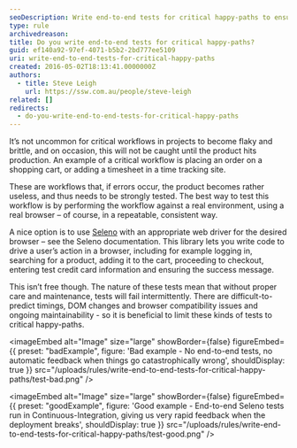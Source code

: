 ```yaml
---
seoDescription: Write end-to-end tests for critical happy-paths to ensure robust and reliable workflows in software applications.
type: rule
archivedreason:
title: Do you write end-to-end tests for critical happy-paths?
guid: ef140a92-97ef-4071-b5b2-2bd777ee5109
uri: write-end-to-end-tests-for-critical-happy-paths
created: 2016-05-02T18:13:41.0000000Z
authors:
  - title: Steve Leigh
    url: https://ssw.com.au/people/steve-leigh
related: []
redirects:
  - do-you-write-end-to-end-tests-for-critical-happy-paths
---
```


It’s not uncommon for critical workflows in projects to become flaky and brittle, and on occasion, this will not be caught until the product hits production. An example of a critical workflow is placing an order on a shopping cart, or adding a timesheet in a time tracking site.

These are workflows that, if errors occur, the product becomes rather useless, and thus needs to be strongly tested.
The best way to test this workflow is by performing the workflow against a real environment, using a real browser – of course, in a repeatable, consistent way.

A nice option is to use [Seleno](http://seleno.teststack.net/) with an appropriate web driver for the desired browser – see the Seleno documentation. This library lets you write code to drive a user’s action in a browser, including for example logging in, searching for a product, adding it to the cart, proceeding to checkout, entering test credit card information and ensuring the success message.

This isn’t free though. The nature of these tests mean that without proper care and maintenance, tests will fail intermittently. There are difficult-to-predict timings, DOM changes and browser compatibility issues and ongoing maintainability - so it is beneficial to limit these kinds of tests to critical happy-paths.

<imageEmbed
  alt="Image"
  size="large"
  showBorder={false}
  figureEmbed={{
    preset: "badExample",
    figure: 'Bad example - No end-to-end tests, no automatic feedback when things go catastrophically wrong',
    shouldDisplay: true
  }}
  src="/uploads/rules/write-end-to-end-tests-for-critical-happy-paths/test-bad.png"
/>

<imageEmbed
  alt="Image"
  size="large"
  showBorder={false}
  figureEmbed={{
    preset: "goodExample",
    figure: 'Good example - End-to-end Seleno tests run in Continuous-Integration, giving us very rapid feedback when the deployment breaks',
    shouldDisplay: true
  }}
  src="/uploads/rules/write-end-to-end-tests-for-critical-happy-paths/test-good.png"
/>